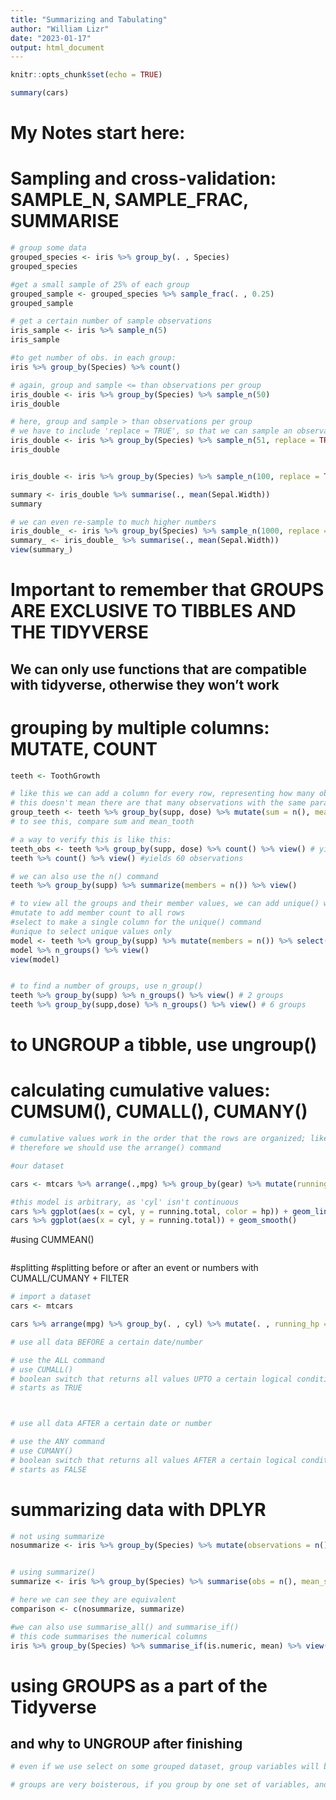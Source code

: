 ---
title: "Summarizing and Tabulating"
author: "William Lizr"
date: "2023-01-17"
output: html_document
---

```{r setup, include=FALSE}
knitr::opts_chunk$set(echo = TRUE)
```

```{r cars}
summary(cars)
```

# My Notes start here:

# Sampling and cross-validation: SAMPLE_N, SAMPLE_FRAC, SUMMARISE
```{r}
# group some data
grouped_species <- iris %>% group_by(. , Species) 
grouped_species

#get a small sample of 25% of each group
grouped_sample <- grouped_species %>% sample_frac(. , 0.25)
grouped_sample

# get a certain number of sample observations
iris_sample <- iris %>% sample_n(5)
iris_sample

#to get number of obs. in each group:
iris %>% group_by(Species) %>% count()

# again, group and sample <= than observations per group
iris_double <- iris %>% group_by(Species) %>% sample_n(50)
iris_double

# here, group and sample > than observations per group
# we have to include 'replace = TRUE', so that we can sample an observation more than once
iris_double <- iris %>% group_by(Species) %>% sample_n(51, replace = TRUE)
iris_double


iris_double <- iris %>% group_by(Species) %>% sample_n(100, replace = TRUE) 

summary <- iris_double %>% summarise(., mean(Sepal.Width))
summary

# we can even re-sample to much higher numbers
iris_double_ <- iris %>% group_by(Species) %>% sample_n(1000, replace = TRUE) 
summary_ <- iris_double_ %>% summarise(., mean(Sepal.Width))
view(summary_)

```

# Important to remember that GROUPS ARE EXCLUSIVE TO TIBBLES AND THE TIDYVERSE
## We can only use functions that are compatible with tidyverse, otherwise they won't work

# grouping by multiple columns: MUTATE, COUNT
```{r}

teeth <- ToothGrowth

# like this we can add a column for every row, representing how many observations there are IN THE GROUP THAT THE ROW IS IN
# this doesn't mean there are that many observations with the same parameters exactly as the given row
group_teeth <- teeth %>% group_by(supp, dose) %>% mutate(sum = n(), mean_tooth = mean(len)) %>% view()
# to see this, compare sum and mean_tooth

# a way to verify this is like this:
teeth_obs <- teeth %>% group_by(supp, dose) %>% count() %>% view() # yields 6 times 10 observations
teeth %>% count() %>% view() #yields 60 observations 

# we can also use the n() command
teeth %>% group_by(supp) %>% summarize(members = n()) %>% view()

# to view all the groups and their member values, we can add unique() with mutate() and select()
#mutate to add member count to all rows
#select to make a single column for the unique() command
#unique to select unique values only
model <- teeth %>% group_by(supp) %>% mutate(members = n()) %>% select(members) %>% unique()
model %>% n_groups() %>% view()
view(model)


# to find a number of groups, use n_group()
teeth %>% group_by(supp) %>% n_groups() %>% view() # 2 groups
teeth %>% group_by(supp,dose) %>% n_groups() %>% view() # 6 groups

```
# to UNGROUP a tibble, use ungroup()


# calculating cumulative values: CUMSUM(), CUMALL(), CUMANY()
```{r}
# cumulative values work in the order that the rows are organized; like: cumsum()
# therefore we should use the arrange() command

#our dataset

cars <- mtcars %>% arrange(.,mpg) %>% group_by(gear) %>% mutate(running.total = cumsum(hp))

#this model is arbitrary, as 'cyl' isn't continuous
cars %>% ggplot(aes(x = cyl, y = running.total, color = hp)) + geom_line()
cars %>% ggplot(aes(x = cyl, y = running.total)) + geom_smooth()
```

#using CUMMEAN()
```{r}

```

#splitting
#splitting before or after an event or numbers with CUMALL/CUMANY + FILTER
```{r}
# import a dataset
cars <- mtcars

cars %>% arrange(mpg) %>% group_by(. , cyl) %>% mutate(. , running_hp = cumsum(hp), hp_mean = round(cummean(hp), digits = 1) ) %>% view() %>% filter(!cumany(hp_mean <= 100)) %>% view()

# use all data BEFORE a certain date/number

# use the ALL command
# use CUMALL()
# boolean switch that returns all values UPTO a certain logical condition
# starts as TRUE



# use all data AFTER a certain date or number

# use the ANY command
# use CUMANY()
# boolean switch that returns all values AFTER a certain logical condition
# starts as FALSE


```

# summarizing data with DPLYR
```{r}
# not using summarize
nosummarize <- iris %>% group_by(Species) %>% mutate(observations = n(), mean_sepal_length = mean(Sepal.Length), mean_sepal_width = mean(Sepal.Width)) %>% select(observations, mean_sepal_width, mean_sepal_length) %>% unique() %>% view()


# using summarize()
summarize <- iris %>% group_by(Species) %>% summarise(obs = n(), mean_sl = mean(Sepal.Length), mean_sw = mean(Sepal.Width)) %>% view()

# here we can see they are equivalent
comparison <- c(nosummarize, summarize)

#we can also use summarise_all() and summarise_if()
# this code summarises the numerical columns
iris %>% group_by(Species) %>% summarise_if(is.numeric, mean) %>% view()
```

# using GROUPS as a part of the Tidyverse
## and why to UNGROUP after finishing
```{r}
# even if we use select on some grouped dataset, group variables will be included as part of the data structure!!

# groups are very boisterous, if you group by one set of variables, and then group again down the pipeline, your data will only be grouped by that second set of variables

```


































